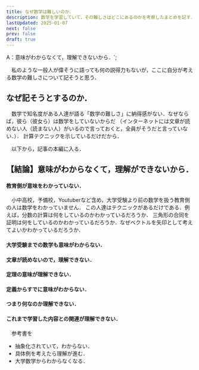 ```yaml
---
title: なぜ数学は難しいのか．
description: 数学を学習していて，その難しさはどこにあるのかを考察したまとめを記す．
lastUpdated: 2025-01-07
next: false
prev: false
draft: true
---
```

A：意味がわからなくて，理解できないから．`;


　私のような一般人が偉そうに語っても何の説得力もないが，ここに自分が考える数学の難しさについて記そうと思う．

## なぜ記そうとするのか．
　数学で知名度がある人達が語る「数学の難しさ」に納得感がない．なぜならば，彼ら（彼女ら）は数学をしていないからだ
（インターネットには文章が読めない人（読まない人）がいるので言っておくと，全員がそうだと言っていない．）．
計算テクニックを示しているだけだから．

　以下から，記事の本編に入る．

## 【結論】意味がわからなくて，理解ができないから．


#### 教育側が意味をわかっていない．
　小中高校，予備校，Youtuberなど含め，大学受験より前の数学を扱う教育側の人は数学をわかっていません．
この人達はテクニックがあるだけである．例えば，分数の計算は何をしているのかわかっているだろうか．
三角形の合同を証明は何をしているのかわかっているだろうか．なぜベクトルを矢印として考えてよいかわかっているだろうか．


#### 大学受験までの数学も意味がわからない．


#### 文章が読めないので，理解できない．



#### 定理の意味が理解できない．


#### 定義からすでに意味がわからない．

#### つまり何なのか理解できない．

#### これまで学習した内容との関連が理解できない．
　参考書を


- 抽象化されていて，わからない．
- 具体例を考えたら理解が進む．
- 大学数学からわからなくなる．
